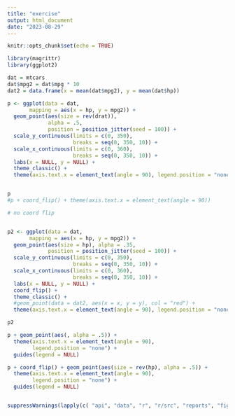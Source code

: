 ```yaml
---
title: "exercise"
output: html_document
date: "2023-08-29"
---
```


```r
knitr::opts_chunk$set(echo = TRUE)
```



```r
library(magrittr)
library(ggplot2)

dat = mtcars
dat$mpg2 = dat$mpg * 10
dat2 = data.frame(x = mean(dat$mpg2), y = mean(dat$hp))

p <- ggplot(data = dat, 
       mapping = aes(x = hp, y = mpg2)) +
  geom_point(aes(size = rev(drat)),
             alpha = .5,
             position = position_jitter(seed = 100)) +
  scale_y_continuous(limits = c(0, 350), 
                     breaks = seq(0, 350, 10)) +
  scale_x_continuous(limits = c(0, 360), 
                     breaks = seq(0, 350, 10)) +
  labs(x = NULL, y = NULL) +
  theme_classic() +
  theme(axis.text.x = element_text(angle = 90), legend.position = "none") #+ geom_point(data = dat2, aes(x = x, y = y), col = "red")


p
#p + coord_flip() + theme(axis.text.x = element_text(angle = 90))

# no coord flip


p2 <- ggplot(data = dat, 
       mapping = aes(x = hp, y = mpg2)) +
  geom_point(aes(size = hp), alpha = .35, 
             position = position_jitter(seed = 100)) +
  scale_y_continuous(limits = c(0, 350), 
                     breaks = seq(0, 350, 10)) +
  scale_x_continuous(limits = c(0, 360), 
                     breaks = seq(0, 350, 10)) +
  labs(x = NULL, y = NULL) +
  coord_flip() +
  theme_classic() +
  #geom_point(data = dat2, aes(x = x, y = y), col = "red") +   
  theme(axis.text.x = element_text(angle = 90), legend.position = "none")

p2

p + geom_point(aes(, alpha = .5)) + 
  theme(axis.text.x = element_text(angle = 90),
        legend.position = "none") +
  guides(legend = NULL)

p + coord_flip() + geom_point(aes(size = rev(hp), alpha = .5)) + 
  theme(axis.text.x = element_text(angle = 90),
        legend.position = "none") +
  guides(legend = NULL)


suppressWarnings(lapply(c( "api", "data", "r", "r/src", "reports", "figs", "refs", "notes"), FUN = function(x) dir.create(here::here(x))))


```
